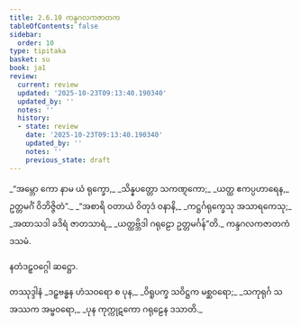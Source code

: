 ```yaml
---
title: 2.6.10 ကန္ဒဂလကဇာတက
tableOfContents: false
sidebar:
  order: 10
type: tipitaka
basket: su
book: ja1
review:
  current: review
  updated: '2025-10-23T09:13:40.190340'
  updated_by: ''
  notes: ''
  history:
  - state: review
    date: '2025-10-23T09:13:40.190340'
    updated_by: ''
    notes: ''
    previous_state: draft
---
```



<ReviewStatus review={frontmatter.review} showDetails={true} />

<HypothesisAnnotation frontmatter={frontmatter} />

<DynamicBreadcrumb />

<Division number="119" book="ja1" e="ch" v="22" p="56">

<Paragraph number="533" type="verses" book="ja1">
_“အမ္ဘော ကော နာမ ယံ ရုက္ခော,_  
_သိန္နပတ္တော သကဏ္ဋကော;_  
_ယတ္ထ ဧကပ္ပဟာရေန,_  
ဥတ္တမင်္ဂံ ဝိဘိဇ္ဇိတံ”._  

</Paragraph>

</Division>
<Division number="120" book="ja1" e="ch" v="22" p="56">

<Paragraph number="534" type="verses" book="ja1">
_“အစာရိ ဝတာယံ ဝိတုဒံ ဝနာနိ,_  
_ကဋ္ဌင်္ဂရုက္ခေသု အသာရကေသု;_  
_အထာသဒါ ခဒိရံ ဇာတသာရံ,_  
_ယတ္ထဗ္ဘိဒါ ဂရုဠော ဥတ္တမင်္ဂန်”တိ._  


</Paragraph>
</Division>

<Paragraph number="535" type="center" book="ja1">
ကန္ဒဂလကဇာတကံ ဒသမံ.

  
နတံဒဠှဝဂ္ဂေါ ဆဋ္ဌော.



</Paragraph>

<Paragraph number="536" type="center" book="ja1">
တဿုဒ္ဒါနံ


</Paragraph>

<Paragraph number="537" type="verses" book="ja1">
_ဒဠှဗန္ဓန ဟံသဝရော စ ပုန,_  
_ဝိရူပက္ခ သဝိဋ္ဌက မစ္ဆဝရော;_  
_သကုရုင်္ဂ သအဿက အမ္ဗဝရော,_  
_ပုန ကုက္ကုဋကော ဂရုဠေန ဒသာတိ._
</Paragraph>